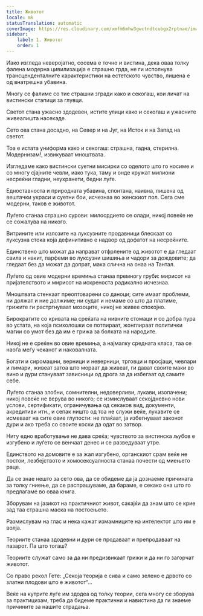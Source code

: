 ```yaml
---
title: Животот
locale: mk
statusTranslation: automatic
coverImage: https://res.cloudinary.com/xmfm6mhw3gwctndtcubgx2rptnae/image/upload/v1741354419/small_cover_la_gran_rebelion_28716e29d2.webp
sidebar:
    label: 1. Животот
    order: 1
---
```

Иако изгледа неверојатно, сосема е точно и вистина, дека оваа толку фалена модерна цивилизација е страшно грда, не ги исполнува трансценденталните карактеристики на естетското чувство, лишена е од внатрешна убавина.

Многу се фалиме со тие страшни згради како и секогаш, кои личат на вистински стапици за глувци.

Светот стана ужасно здодевен, истите улици како и секогаш и ужасните живеалишта насекаде.

Сето ова стана досадно, на Север и на Југ, на Исток и на Запад на светот.

Тоа е истата униформа како и секогаш: страшна, гадна, стерилна. Модернизам!, извикуваат мноштвата.

Изгледаме како вистински суетни мисирки со оделото што го носиме и со многу сјајните чевли, иако тука, таму и онде кружат милиони несреќни гладни, неухранети, бедни луѓе.

Едноставноста и природната убавина, спонтана, наивна, лишена од вештачки украси и суетни бои, исчезнаа во женскиот пол. Сега сме модерни, таков е животот.

Луѓето станаа страшно сурови: милосрдието се олади, никој повеќе не се сожалува на никого.

Витрините или излозите на луксузните продавници блескаат со луксузна стока која дефинитивно е надвор од дофатот на несреќните.

Единствено што можат да направат отфрлените од животот е да гледаат свила и накит, парфеми во луксузни шишиња и чадори за дождовите; да гледаат без да можат да допрат, мака слична на онаа на Тантал.

Луѓето од овие модерни времиња станаа премногу груби: мирисот на пријателството и мирисот на искреноста радикално исчезнаа.

Мноштвата стенкаат преоптоварени со даноци; сите имаат проблеми, ни должат и ние должиме; ни судат и немаме со што да платиме, грижите ги растргнуваат мозоците, никој не живее спокојно.

Бирократите со кривата на среќата на нивните стомаци и со добра пура во устата, на која психолошки се потпираат, жонглираат политички магии со умот без да им е грижа за болката на народите.

Никој не е среќен во овие времиња, а најмалку средната класа, таа се наоѓа меѓу чеканот и наковалната.

Богати и сиромашни, верници и неверници, трговци и просјаци, чевлари и лимари, живеат затоа што мораат да живеат, ги дават своите маки во вино и дури стануваат зависници од дрога за да избегаат од самите себе.

Луѓето станаа злобни, сомнителни, недоверливи, лукави, изопачени; никој повеќе не верува во никого; се измислуваат секојдневно нови услови, сертификати, ограничувања од секаков вид, документи, акредитиви итн., и сепак ништо од тоа не служи веќе, лукавите се исмеваат на сите овие глупости: не плаќаат, ја избегнуваат законот дури и ако треба со своите коски да одат во затвор.

Ниту едно вработување не дава среќа; чувството за вистинска љубов е изгубено и луѓето се венчаат денес и се разведуваат утре.

Единството на домовите е за жал изгубено, органскиот срам веќе не постои, лезбејството и хомосексуалноста станаа почести од миењето раце.

Да се знае нешто за сето ова, да се обидеме да ја дознаеме причината за толку гниење, да се распрашуваме, да бараме, е секако она што го предлагаме во оваа книга.

Зборувам на јазикот на практичниот живот, сакајќи да знам што се крие зад таа страшна маска на постоењето.

Размислувам на глас и нека кажат измамниците на интелектот што им е волја.

Теориите станаа здодевни и дури се продаваат и препродаваат на пазарот. Па што тогаш?

Теориите служат само за да ни предизвикаат грижи и да ни го загорчат животот.

Со право рекол Гете: „Секоја теорија е сива и само зелено е дрвото со златни плодови што е животот“...

Веќе на кутрите луѓе им здодеа од толку теории, сега многу се зборува за практицизам, треба да бидеме практични и навистина да ги знаеме причините за нашите страдања.

